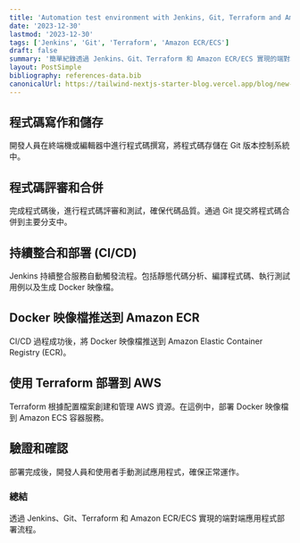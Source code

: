 ```yaml
---
title: 'Automation test environment with Jenkins, Git, Terraform and Amazon ECR/ECS'
date: '2023-12-30'
lastmod: '2023-12-30'
tags: ['Jenkins', 'Git', 'Terraform', 'Amazon ECR/ECS']
draft: false
summary: '簡單紀錄透過 Jenkins、Git、Terraform 和 Amazon ECR/ECS 實現的端對端應用程式部署流程。'
layout: PostSimple
bibliography: references-data.bib
canonicalUrl: https://tailwind-nextjs-starter-blog.vercel.app/blog/new-features-in-v1/
---
```


## 程式碼寫作和儲存

開發人員在終端機或編輯器中進行程式碼撰寫，將程式碼存儲在 Git 版本控制系統中。

## 程式碼評審和合併

完成程式碼後，進行程式碼評審和測試，確保代碼品質。通過 Git 提交將程式碼合併到主要分支中。

## 持續整合和部署 (CI/CD)

Jenkins 持續整合服務自動觸發流程。包括靜態代碼分析、編譯程式碼、執行測試用例以及生成 Docker 映像檔。

## Docker 映像檔推送到 Amazon ECR

CI/CD 過程成功後，將 Docker 映像檔推送到 Amazon Elastic Container Registry (ECR)。

## 使用 Terraform 部署到 AWS

Terraform 根據配置檔案創建和管理 AWS 資源。在這例中，部署 Docker 映像檔到 Amazon ECS 容器服務。

## 驗證和確認

部署完成後，開發人員和使用者手動測試應用程式，確保正常運作。

### 總結

透過 Jenkins、Git、Terraform 和 Amazon ECR/ECS 實現的端對端應用程式部署流程。
